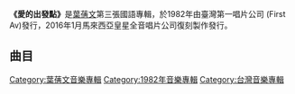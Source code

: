 {{Infobox Album 
| Name		= 愛的出發點
| Type		= [[專輯|專輯]]
| Artist	= [[葉蒨文|葉蒨文]] 
| Cover		= 
| Released  	= 1982年
| Length        = 
| Genre		= [[國語流行音樂|國語流行音樂]] 
| Label		= [[First_Av|First Av]]
| Producer	= 
| Last album	= [[愛的詩篇_(葉蒨文專輯)|愛的詩篇]]<br>(1981)
| This album	= '''愛的出發點'''<br>(1982)
| Next album	= [[答應我|答應我]]<br>(1982)
}}

'''《愛的出發點》'''是[[葉蒨文|葉蒨文]]第三張國語專輯，於1982年由臺灣第一唱片公司 (First Av)發行，2016年1月馬來西亞皇星全音唱片公司復刻製作發行。

==曲目==
{{Tracklist
| collapsed = 
| headline = 
| font_size = 
| total_length = 

| all_writing = 
| all_music = 
| all_lyrics = 
| all_arranger = 
| all_producer = 
| all_except = 

| extra_column =

| title1 = 愛的出發點
| note1 = 
| longnote1 = 
| music1 = [[黃仁清|黃仁清]]
| lyrics1 = [[孫儀|孫儀]]
| arranger1 = 
| producer1 = 
| extra1 = 
| length1 = 

| title2 = 青春笑笑笑
| note2 = 
| longnote2 = 
| music2 = 立勤
| lyrics2 = 孫儀
| arranger2 = 
| producer2 = 
| extra2 = 
| length2 = 

| title3 = 誓言
| note3 = 
| longnote3 = 
| music3 = [[陳揚_(作曲家)|陳揚]]
| lyrics3 = 陳揚
| arranger3 = 
| producer3 = 
| extra3 = 
| length3 = 

| title4 = 找回童年
| note4 = 
| longnote4 = 改編自[[河合奈保子|河合奈保子]]的歌曲《Smile for Me》<br>同曲曲目：[[金瑞瑤|金瑞瑤]]《飛向你飛向我》
| music4 = 馬飼野康二
| lyrics4 = 孫儀
| arranger4 = 
| producer4 = 
| extra4 = 
| length4 = 

| title5 = 夢一樣的詩
| note5 = 
| longnote5 = 
| music5 = 黃仁清
| lyrics5 = 黃仁清
| arranger5 = 
| producer5 = 
| extra5 = 
| length5 = 

| title6 = The Dolphin Song
| note6 = 英
| longnote6 = 
| music6 = 
| lyrics6 = 
| arranger6 = 
| producer6 = 
| extra6 = 
| length6 = 

| title7 = 長髮的姑娘
| note7 = 
| longnote7 = 
| music7 = 陳揚
| lyrics7 = [[葉金凎|葉金凎]]
| arranger7 = 
| producer7 = 
| extra7 = 
| length7 = 

| title8 = 一封情書
| note8 = 
| longnote8 = 
| music8 = [[文風|文風]]
| lyrics8 = 晨曦
| arranger8 = 
| producer8 = 
| extra8 = 
| length8 = 

| title9 = 飄零的落花
| note9 = 
| longnote9 = 電影《飄零的落花》主題曲
| music9 = 文風
| lyrics9 = 孫儀
| arranger9 = 
| producer9 = 
| extra9 = 
| length9 = 

| title10 = 春風若解愁滋味
| note10 = 
| longnote10 = 
| music10 = 文風
| lyrics10 = 孫儀
| arranger10 = 
| producer10 = 
| extra10 = 
| length10 = 

| title11 = 思情夢意
| note11 = 
| longnote11 = 
| music11 = 陳揚
| lyrics11 = 陳揚
| arranger11 = 
| producer11 = 
| extra11 = 
| length11 = 

| title12 = Evergreen
| note12 = 
| longnote12 = 原唱者為Barbra Streisand
| music12 = [[Barbra_Streisand|Barbra Streisand]]
| lyrics12 = Paul Williams
| arranger12 = 
| producer12 = 
| extra12 = 
| length12 = 
}}

<!-- ==發行版本== -->

<!-- ==音樂錄影帶== -->

<!-- ==獎項== -->

<!-- ==參考資料== -->

<!-- ==外部連結== -->

{{葉蒨文}}

[[Category:葉蒨文音樂專輯|Category:葉蒨文音樂專輯]]
[[Category:1982年音樂專輯|Category:1982年音樂專輯]]
[[Category:台灣音樂專輯|Category:台灣音樂專輯]]